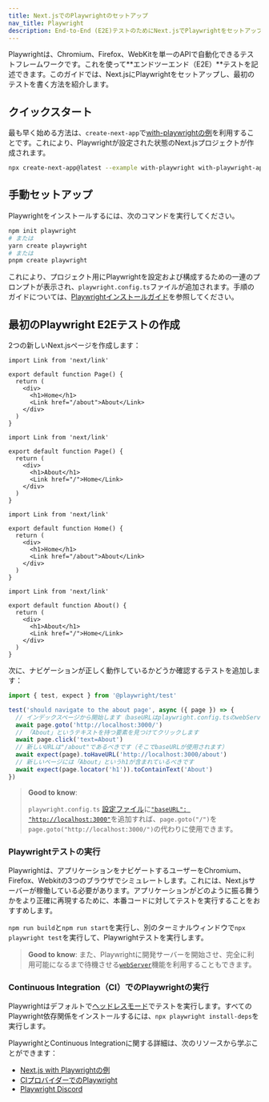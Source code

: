 ```yaml
---
title: Next.jsでのPlaywrightのセットアップ
nav_title: Playwright
description: End-to-End (E2E)テストのためにNext.jsでPlaywrightをセットアップする方法を学びましょう
---
```


Playwrightは、Chromium、Firefox、WebKitを単一のAPIで自動化できるテストフレームワークです。これを使って**エンドツーエンド（E2E）**テストを記述できます。このガイドでは、Next.jsにPlaywrightをセットアップし、最初のテストを書く方法を紹介します。

## クイックスタート

最も早く始める方法は、`create-next-app`で[with-playwrightの例](https://github.com/vercel/next.js/tree/canary/examples/with-playwright)を利用することです。これにより、Playwrightが設定された状態のNext.jsプロジェクトが作成されます。

```bash title="Terminal"
npx create-next-app@latest --example with-playwright with-playwright-app
```

## 手動セットアップ

Playwrightをインストールするには、次のコマンドを実行してください。

```bash title="Terminal"
npm init playwright
# または
yarn create playwright
# または
pnpm create playwright
```

これにより、プロジェクト用にPlaywrightを設定および構成するための一連のプロンプトが表示され、`playwright.config.ts`ファイルが追加されます。手順のガイドについては、[Playwrightインストールガイド](https://playwright.dev/docs/intro#installation)を参照してください。

## 最初のPlaywright E2Eテストの作成

2つの新しいNext.jsページを作成します：

<AppOnly>

```tsx title="app/page.tsx"
import Link from 'next/link'

export default function Page() {
  return (
    <div>
      <h1>Home</h1>
      <Link href="/about">About</Link>
    </div>
  )
}
```

```tsx title="app/about/page.tsx"
import Link from 'next/link'

export default function Page() {
  return (
    <div>
      <h1>About</h1>
      <Link href="/">Home</Link>
    </div>
  )
}
```

</AppOnly>

<PagesOnly>

```tsx title="pages/index.ts"
import Link from 'next/link'

export default function Home() {
  return (
    <div>
      <h1>Home</h1>
      <Link href="/about">About</Link>
    </div>
  )
}
```

```tsx title="pages/about.ts"
import Link from 'next/link'

export default function About() {
  return (
    <div>
      <h1>About</h1>
      <Link href="/">Home</Link>
    </div>
  )
}
```

</PagesOnly>

次に、ナビゲーションが正しく動作しているかどうか確認するテストを追加します：

```ts title="tests/example.spec.ts"
import { test, expect } from '@playwright/test'

test('should navigate to the about page', async ({ page }) => {
  // インデックスページから開始します（baseURLはplaywright.config.tsのwebServerで設定されます）
  await page.goto('http://localhost:3000/')
  // 「About」というテキストを持つ要素を見つけてクリックします
  await page.click('text=About')
  // 新しいURLは"/about"であるべきです（そこでbaseURLが使用されます）
  await expect(page).toHaveURL('http://localhost:3000/about')
  // 新しいページには「About」というh1が含まれているべきです
  await expect(page.locator('h1')).toContainText('About')
})
```

> **Good to know**:
>
> `playwright.config.ts` [設定ファイル](https://playwright.dev/docs/test-configuration)に[`"baseURL": "http://localhost:3000"`](https://playwright.dev/docs/api/class-testoptions#test-options-base-url)を追加すれば、`page.goto("/")`を`page.goto("http://localhost:3000/")`の代わりに使用できます。

### Playwrightテストの実行

Playwrightは、アプリケーションをナビゲートするユーザーをChromium、Firefox、Webkitの3つのブラウザでシミュレートします。これには、Next.jsサーバーが稼働している必要があります。アプリケーションがどのように振る舞うかをより正確に再現するために、本番コードに対してテストを実行することをおすすめします。

`npm run build`と`npm run start`を実行し、別のターミナルウィンドウで`npx playwright test`を実行して、Playwrightテストを実行します。

> **Good to know**: また、Playwrightに開発サーバーを開始させ、完全に利用可能になるまで待機させる[`webServer`](https://playwright.dev/docs/test-webserver/)機能を利用することもできます。

### Continuous Integration（CI）でのPlaywrightの実行

Playwrightはデフォルトで[ヘッドレスモード](https://playwright.dev/docs/ci#running-headed)でテストを実行します。すべてのPlaywright依存関係をインストールするには、`npx playwright install-deps`を実行します。

PlaywrightとContinuous Integrationに関する詳細は、次のリソースから学ぶことができます：

- [Next.js with Playwrightの例](https://github.com/vercel/next.js/tree/canary/examples/with-playwright)
- [CIプロバイダーでのPlaywright](https://playwright.dev/docs/ci)
- [Playwright Discord](https://discord.com/invite/playwright-807756831384403968)